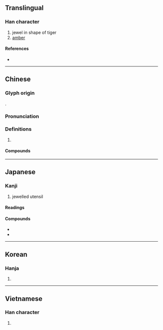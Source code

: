 {{character info/new}}
==Translingual==

===Han character===
{{Han char|rn=96|rad=玉|as=08|sn=12|four=11117|canj=MGYPN,MGYPU|ids=⿰𤣩虎}}

# jewel in shape of tiger
# [[amber]]

====References====
* {{Han ref|kx=0734.220|dkj=21061|dj=1146.230|hdz=21121.080|uh=7425|ud=29733|bh=B55B|bd=46427}}

----

==Chinese==
{{zh-forms}}

===Glyph origin===
{{Han etym}}
{{Han compound|玉|虎|ls=psc|c1=s|c2=p|t1=jade}}.

===Pronunciation===
{{zh-pron
|m=hǔ
|c=fu2
|mn=hó͘
|mc=y
|oc=y
|cat=
}}

===Definitions===
{{zh-hanzi}}

# {{zh-only|琥珀|amber}}

====Compounds====
{{zh-der|琥珀|琥珀色|琥珀酸}}

----

==Japanese==

===Kanji===
{{ja-kanji|grade=n|rs=玉08}}

# jewelled utensil

====Readings====
{{ja-readings
|goon=く
|kanon=こ
}}

====Compounds====
* {{ja-r|琥珀|こはく}}
* {{ja-r|琥珀色|こはくいろ}}

----

==Korean==

===Hanja===
{{ko-hanja|hangeul=호|eumhun=|rv=ho|mr=ho|y=ho}}

# {{rfdef|ko|sort=玉08}}

----

==Vietnamese==

===Han character===
{{vi-hantu|[[hổ]]|rs=玉08}}

# {{rfdef|vi|sort=玉08}}